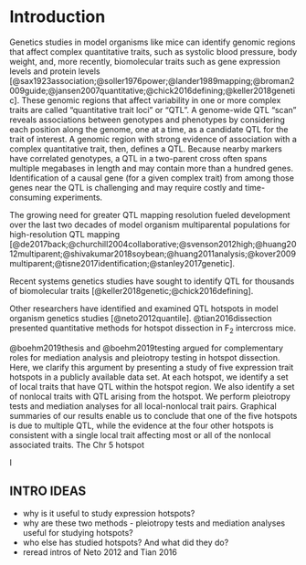 # Introduction

Genetics studies in model organisms like mice can identify
genomic regions that affect complex quantitative traits, such as systolic blood pressure, body 
weight, and, more recently, biomolecular traits such as gene expression levels and protein levels [@sax1923association;@soller1976power;@lander1989mapping;@broman2009guide;@jansen2007quantitative;@chick2016defining;@keller2018genetic]. 
These genomic regions that affect variability in one or more complex traits are called "quantitative trait loci" or "QTL".
A genome-wide QTL "scan" reveals
associations between genotypes and phenotypes by considering each position along the genome,
one at a time, as a candidate QTL for the trait of interest.
A genomic region with strong evidence of association with a complex quantitative trait, then, defines a QTL.
Because nearby markers have correlated
genotypes, a QTL in a two-parent cross often spans multiple megabases in length
and may contain more than a hundred genes.
Identification of a causal gene (for a given complex trait) from 
among those genes near the QTL is
challenging and may require costly and time-consuming experiments.

The growing need for greater QTL mapping resolution fueled development over the
last two decades of model organism multiparental populations for high-resolution QTL mapping [@de2017back;@churchill2004collaborative;@svenson2012high;@huang2012multiparent;@shivakumar2018soybean;@huang2011analysis;@kover2009multiparent;@tisne2017identification;@stanley2017genetic].

Recent systems genetics studies have sought to identify QTL for thousands of biomolecular traits [@keller2018genetic;@chick2016defining]. 

Other researchers have identified and examined QTL hotspots in model organism genetics studies [@neto2012quantile]. @tian2016dissection 
presented quantitative methods for hotspot dissection in F$_2$ intercross mice. 

@boehm2019thesis and @boehm2019testing argued for complementary roles for mediation analysis and pleiotropy testing in hotspot 
dissection. Here, we clarify this argument by presenting a study of five expression trait 
hotspots in a publicly available data set. At each hotspot, we identify 
a set of local traits that have QTL within the hotspot region. We also identify a set of nonlocal traits with QTL 
arising from the hotspot. We perform pleiotropy tests and mediation analyses for all local-nonlocal trait pairs. 
Graphical summaries of our results enable us to conclude that one of the five hotspots is due to multiple QTL, 
while the evidence at the four other hotspots is consistent with a single local trait affecting most or all of the 
nonlocal associated traits. The Chr 5 hotspot 

I



## INTRO IDEAS

- why is it useful to study expression hotspots? 
- why are these two methods - pleiotropy tests and mediation analyses useful for studying hotspots? 
- who else has studied hotspots? And what did they do?
- reread intros of Neto 2012 and Tian 2016


